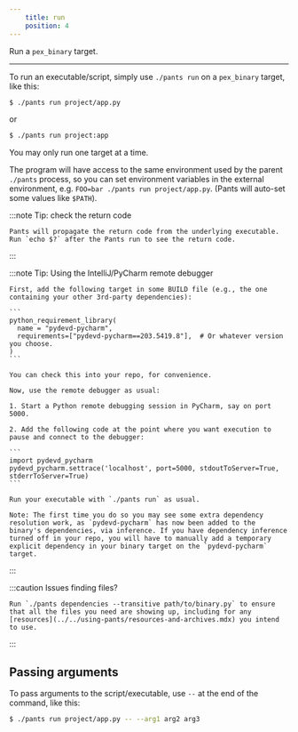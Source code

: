 ```yaml
---
    title: run
    position: 4
---
```


Run a `pex_binary` target.

---

To run an executable/script, simply use `./pants run` on a `pex_binary` target, like this:

```bash
$ ./pants run project/app.py
```

or

```bash
$ ./pants run project:app
```

You may only run one target at a time.

The program will have access to the same environment used by the parent `./pants` process, so you can set environment variables in the external environment, e.g. `FOO=bar ./pants run project/app.py`. (Pants will auto-set some values like `$PATH`).

:::note Tip: check the return code

    Pants will propagate the return code from the underlying executable. Run `echo $?` after the Pants run to see the return code.

:::

:::note Tip: Using the IntelliJ/PyCharm remote debugger

    First, add the following target in some BUILD file (e.g., the one containing your other 3rd-party dependencies):

    ```
    python_requirement_library(
      name = "pydevd-pycharm",
      requirements=["pydevd-pycharm==203.5419.8"],  # Or whatever version you choose.
    )
    ```

    You can check this into your repo, for convenience.

    Now, use the remote debugger as usual:

    1. Start a Python remote debugging session in PyCharm, say on port 5000.

    2. Add the following code at the point where you want execution to pause and connect to the debugger:

    ```
    import pydevd_pycharm
    pydevd_pycharm.settrace('localhost', port=5000, stdoutToServer=True, stderrToServer=True)
    ```

    Run your executable with `./pants run` as usual.

    Note: The first time you do so you may see some extra dependency resolution work, as `pydevd-pycharm` has now been added to the binary's dependencies, via inference. If you have dependency inference turned off in your repo, you will have to manually add a temporary explicit dependency in your binary target on the `pydevd-pycharm` target.

:::

:::caution Issues finding files?

    Run `./pants dependencies --transitive path/to/binary.py` to ensure that all the files you need are showing up, including for any [resources](../../using-pants/resources-and-archives.mdx) you intend to use.

:::

## Passing arguments

To pass arguments to the script/executable, use `--` at the end of the command, like this:

```bash
$ ./pants run project/app.py -- --arg1 arg2 arg3
```

